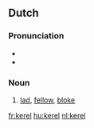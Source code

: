 ==Dutch==

===Pronunciation===
*{{audio|Nl-kerel.ogg|audio}}
*{{hyphenation|ke|rel}}

===Noun===
{{nl-noun|g=m|kerels|kereltje}}
# [[lad]], [[fellow]], [[bloke]]


[[fr:kerel]]
[[hu:kerel]]
[[nl:kerel]]
